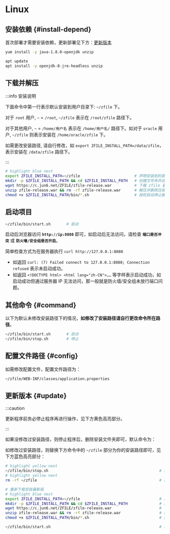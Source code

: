
# Linux

## 安装依赖 {#install-depend}

首次部署才需要安装依赖，更新部署见下方：[更新版本](#update)

<Tabs>
<TabItem value="centos" label="Centos">

```bash
yum install -y java-1.8.0-openjdk unzip
```

</TabItem>
<TabItem value="ubuntu" label="Ubuntu">

```bash
apt update
apt install -y openjdk-8-jre-headless unzip
```

</TabItem>
</Tabs>


## 下载并解压

:::info 安装说明

下面命令中第一行表示默认安装到用户目录下: `~/zfile` 下。

对于 `root` 用户, `~`  = `/root`,  `~/zfile` 表示在 `/root/zfile` 路径下。

对于其他用户,  `~` = `/home/用户名` 表示在 `/home/用户名/` 路径下。如对于 `oracle` 用户,  `~/zfile` 则表示安装在 `/home/oracle/zfile` 下。

如需更改安装路径, 请自行修改，如 `export ZFILE_INSTALL_PATH=/data/zfile`，表示安装在 `/data/zfile` 路径下。

:::

```bash showLineNumbers
# highlight blue next
export ZFILE_INSTALL_PATH=~/zfile                        # 声明安装到的路径
mkdir -p $ZFILE_INSTALL_PATH && cd $ZFILE_INSTALL_PATH   # 创建文件夹并进入
wget https://c.jun6.net/ZFILE/zfile-release.war          # 下载 zfile 最新版
unzip zfile-release.war && rm -rf zfile-release.war      # 解压并删除压缩包
chmod +x $ZFILE_INSTALL_PATH/bin/*.sh                    # 授权启动停止脚本
```

## 启动项目

```bash showLineNumbers
~/zfile/bin/start.sh       # 启动
```

启动后浏览器访问 **`http://ip:8080`** 即可，如启动后无法访问，请检查 **`端口是否冲突`** 或 **`防火墙/安全组是否开启`**。

简单检查方式为在服务器执行 `curl http://127.0.0.1:8080`
- 如返回 `curl: (7) Failed connect to 127.0.0.1:8080; Connection refused` 表示未启动成功。
- 如返回 `<!DOCTYPE html> <html lang="zh-CN">……` 等字样表示启动成功，如启动成功但通过服务器 IP 无法访问，那一般就是防火墙/安全组未放行端口问题。


## 其他命令 {#command}

以下为默认未修改安装路径下的情况，**如修改了安装路径请自行更改命令所在路径**。

```bash showLineNumbers
~/zfile/bin/start.sh       # 启动
~/zfile/bin/stop.sh        # 停止
```

## 配置文件路径 {#config}

如需修改配置文件，配置文件路径为：

```bash showLineNumbers
~/zfile/WEB-INF/classes/application.properties
```

## 更新版本 {#update}

:::caution

更新程序前务必停止程序再进行操作，见下方黄色高亮部分。

:::

如果没修改过安装路径，则停止程序后，删除安装文件夹即可，默认命令为：

如修改过安装路径，则替换下方命令中的 `~/zfile` 部分为你的安装路径即可，见下方蓝色高亮部分：





```bash showLineNumbers
# highlight yellow next
~/zfile/bin/stop.sh                                                 # 停止程序
# highlight yellow next
rm -rf ~/zfile                                                      # 删除安装文件夹

# 重新下载安装最新版
# highlight blue next
export ZFILE_INSTALL_PATH=~/zfile                                   # 声明安装到的路径
mkdir -p $ZFILE_INSTALL_PATH && cd $ZFILE_INSTALL_PATH              # 创建文件夹并进入
wget https://c.jun6.net/ZFILE/zfile-release.war                     # 下载 zfile 最新版
unzip zfile-release.war && rm -rf zfile-release.war                 # 解压并删除压缩包
chmod +x $ZFILE_INSTALL_PATH/bin/*.sh                               # 授权启动停止脚本

~/zfile/bin/start.sh                                                # 启动项目
```